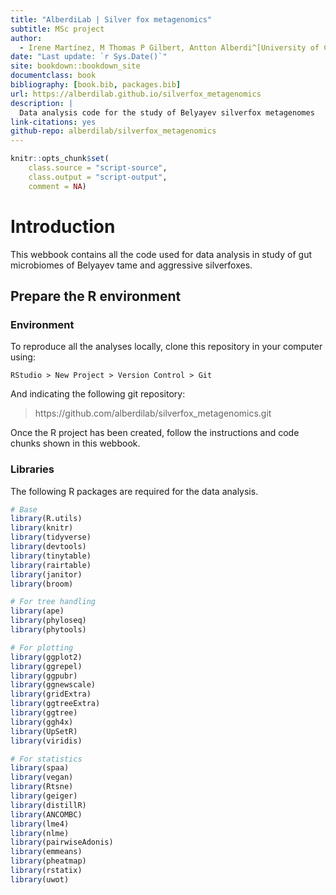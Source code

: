 ```yaml
---
title: "AlberdiLab | Silver fox metagenomics"
subtitle: MSc project
author:
  - Irene Martínez, M Thomas P Gilbert, Antton Alberdi^[University of Copenhagen, antton.alberdi@sund.ku.dk]
date: "Last update: `r Sys.Date()`"
site: bookdown::bookdown_site
documentclass: book
bibliography: [book.bib, packages.bib]
url: https://alberdilab.github.io/silverfox_metagenomics
description: |
  Data analysis code for the study of Belyayev silverfox metagenomes
link-citations: yes
github-repo: alberdilab/silverfox_metagenomics
---
```


```r
knitr::opts_chunk$set(
    class.source = "script-source",
    class.output = "script-output",
    comment = NA)
```

# Introduction

This webbook contains all the code used for data analysis in study of gut microbiomes of Belyayev tame and aggressive silverfoxes.

## Prepare the R environment

### Environment

To reproduce all the analyses locally, clone this repository in your computer using:

```
RStudio > New Project > Version Control > Git
```

And indicating the following git repository:

> https://github.com/alberdilab/silverfox_metagenomics.git

Once the R project has been created, follow the instructions and code chunks shown in this webbook.

### Libraries

The following R packages are required for the data analysis.

```r
# Base
library(R.utils)
library(knitr)
library(tidyverse)
library(devtools)
library(tinytable)
library(rairtable)
library(janitor)
library(broom)

# For tree handling
library(ape)
library(phyloseq)
library(phytools)

# For plotting
library(ggplot2)
library(ggrepel)
library(ggpubr)
library(ggnewscale)
library(gridExtra)
library(ggtreeExtra)
library(ggtree)
library(ggh4x)
library(UpSetR)
library(viridis)

# For statistics
library(spaa)
library(vegan)
library(Rtsne)
library(geiger)
library(distillR)
library(ANCOMBC)
library(lme4)
library(nlme)
library(pairwiseAdonis)
library(emmeans)
library(pheatmap)
library(rstatix)
library(uwot)
```
